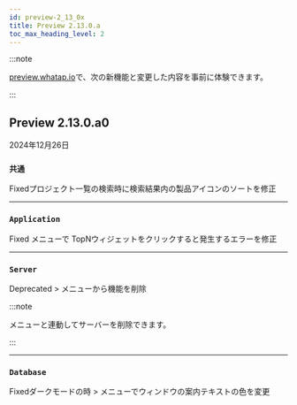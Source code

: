 ```yaml
---
id: preview-2_13_0x
title: Preview 2.13.0.a
toc_max_heading_level: 2
---
```


<head>
<meta name="robots" content="noindex, nofollow"/>
</head>

:::note

[preview.whatap.io](https://preview.whatap.io)で、次の新機能と変更した内容を事前に体験できます。 

:::

## Preview 2.13.0.a0

2024年12月26日

<div class='indentTab'>

### `共通`

<Status priority='0'>Fixed</Status>プロジェクト一覧の検索時に検索結果内の製品アイコンのソートを修正

---

### `Application`

<Status priority='0'>Fixed</Status> <Cmdname sid="side_integratedFlexboard" className="uitext" />メニューで<Cmdname sid="AA002" className="uitext" /> <UI>TopN</UI>ウィジェットをクリックすると発生するエラーを修正

---

### `Server`

<Status priority='1'>Deprecated</Status> <Cmdname sid="side_serverList" className="uitext" /> &gt; <Cmdname sid="side_serverInventory" className="uitext" />メニューから<Cmdname sid="delete" className="uitext" />機能を削除

:::note

<Cmdname sid="side_serverList" className="uitext" />メニューと連動してサーバーを削除できます。

:::

---

### `Database`

<Status priority='0'>Fixed</Status>ダークモードの時<Cmdname sid="side_dashboard" className="uitext" /> &gt; <Cmdname sid="side_dbMonitoring" className="uitext" />メニューで<Cmdname sid="session_kill" className="uitext" />ウィンドウの案内テキストの色を変更

</div>
